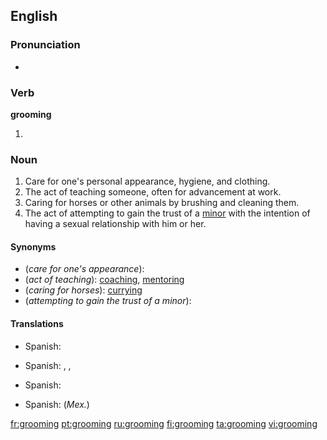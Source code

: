 ==English==

===Pronunciation===
* {{rhymes|uːmɪŋ}}

===Verb===
'''grooming'''

# {{present participle of|[[groom]]}}

===Noun===
{{en-noun}}

# Care for one's personal appearance, hygiene, and clothing.
# The act of teaching someone, often for advancement at work.
# Caring for horses or other animals by brushing and cleaning them.
# The act of attempting to gain the trust of a [[minor]] with the intention of having a sexual relationship with him or her.

====Synonyms====
* (''care for one's appearance''):
* (''act of teaching''): [[coaching]], [[mentoring]]
* (''caring for horses''): [[curry]]ing
* (''attempting to gain the trust of a minor''):

====Translations====

{{trans-top|care for one's appearance}}
{{trans-mid}}
* Spanish: {{t-|es|arreglo|m}}
{{trans-bottom}}

{{trans-top|act of teaching}}
{{trans-mid}}
* Spanish: {{t-|es|adiestramiento|m}}, {{t+|es|entrenamiento|m}}, {{t|es|capacitación|f}}
{{trans-bottom}}

{{trans-top|caring for horses}}
{{trans-mid}}
* Spanish: {{t|es|acicaladura|f}}
{{trans-bottom}}

{{trans-top|attempting to gain the trust of a minor}}
{{trans-mid}}
* Spanish: {{t|es|sonsaque|m}} (''Mex.'')
{{trans-bottom}}

[[fr:grooming]]
[[pt:grooming]]
[[ru:grooming]]
[[fi:grooming]]
[[ta:grooming]]
[[vi:grooming]]
